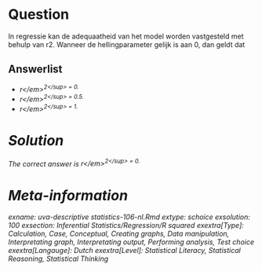 Question
========

In regressie kan de adequaatheid van het model worden vastgesteld met behulp van r2. Wanneer de hellingparameter gelijk is aan 0, dan geldt dat 

Answerlist
----------
* <em>r<\/em><sup>2<\/sup> = 0.
* <em>r<\/em><sup>2<\/sup> = 0.5.
* <em>r<\/em><sup>2<\/sup> = 1.

Solution
========

The correct answer is  <em>r<\/em><sup>2<\/sup> = 0. 

Meta-information
================
exname: uva-descriptive statistics-106-nl.Rmd 
extype: schoice 
exsolution: 100 
exsection: Inferential Statistics/Regression/R squared
exextra[Type]: Calculation, Case, Conceptual, Creating graphs, Data manipulation, Interpretating graph, Interpretating output, Performing analysis, Test choice 
exextra[Langauge]: Dutch 
exextra[Level]: Statistical Literacy, Statistical Reasoning, Statistical Thinking 

